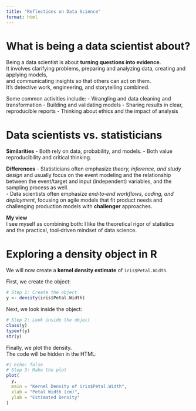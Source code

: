 ```yaml
---
title: "Reflections on Data Science"
format: html
---
```


# What is being a data scientist about?

Being a data scientist is about **turning questions into evidence**.  
It involves clarifying problems, preparing and analyzing data, creating and applying models,  
and communicating insights so that others can act on them.  
It’s detective work, engineering, and storytelling combined.

Some common activities include:
- Wrangling and data cleaning and transformation
- Building and validating models
- Sharing results in clear, reproducible reports
- Thinking about ethics and the impact of analysis

# Data scientists vs. statisticians

**Similarities**
- Both rely on data, probability, and models.
- Both value reproducibility and critical thinking.

**Differences**
- Statisticians often emphasize *theory, inference, and study design* and usually focus on the event modeling and the relationship between the event/target and input (independent) variables, and the sampling process as well.  
- Data scientists often emphasize *end‑to‑end workflows, coding, and deployment*, focusing on agile models that fit product needs and challenging production models with **challenger** approaches.  

**My view**  
I see myself as combining both: I like the theoretical rigor of statistics  
and the practical, tool‑driven mindset of data science.

# Exploring a density object in R

We will now create a **kernel density estimate** of `iris$Petal.Width`.

First, we create the object: 

```r
# Step 1: Create the object
y <- density(iris$Petal.Width)
```

Next, we look inside the object:

```r
# Step 2: Look inside the object
class(y)
typeof(y)
str(y)
```

Finally, we plot the density.  
The code will be hidden in the HTML:

```r
#| echo: false
# Step 3: Make the plot
plot(
  y,
  main = "Kernel Density of iris$Petal.Width",
  xlab = "Petal Width (cm)",
  ylab = "Estimated Density"
)
```